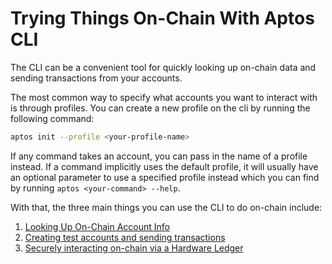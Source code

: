 # Trying Things On-Chain With Aptos CLI

The CLI can be a convenient tool for quickly looking up on-chain data and sending transactions from your accounts.

The most common way to specify what accounts you want to interact with is through profiles. You can create a new profile on the cli by running the following command:

```bash
aptos init --profile <your-profile-name>
```

If any command takes an account, you can pass in the name of a profile instead. If a command implicitly uses the default profile, it will usually have an optional parameter to use a specified profile instead which you can find by running `aptos <your-command> --help`.

With that, the three main things you can use the CLI to do on-chain include:

1. [Looking Up On-Chain Account Info](./looking-up-account-info.mdx)
2. [Creating test accounts and sending transactions](./create-test-accounts.mdx)
3. [Securely interacting on-chain via a Hardware Ledger](./ledger.mdx)
